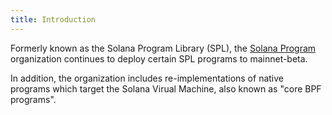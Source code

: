```yaml
---
title: Introduction
---
```


Formerly known as the Solana Program Library (SPL), the
[Solana Program](https://github.com/solana-program) organization continues to
deploy certain SPL programs to mainnet-beta.

In addition, the organization includes re-implementations of native programs
which target the Solana Virual Machine, also known as "core BPF programs".
